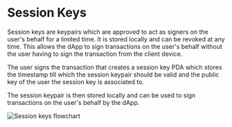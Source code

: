 # Session Keys

Session keys are keypairs which are approved to act as signers on the user's behalf for a limited time. It is stored locally and can be revoked at any time. This allows the dApp to sign transactions on the user's behalf without the user having to sign the transaction from the client device.

The user signs the transaction that creates a session key PDA which stores the timestamp till which the session keypair should be valid and the public key of the user the session key is associated to.

The session keypair is then stored locally and can be used to sign transactions on the user's behalf by the dApp.

![Session keys flowchart](../../../../../assets/flowcharts/session-keys.excalidraw.png)
